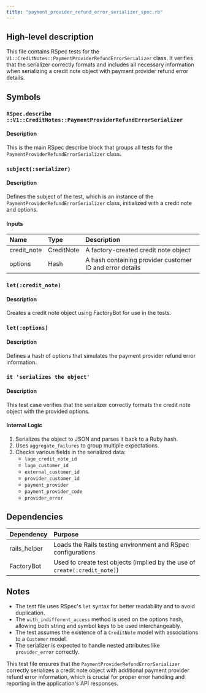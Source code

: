 ```yaml
---
title: "payment_provider_refund_error_serializer_spec.rb"
---
```


## High-level description
This file contains RSpec tests for the `V1::CreditNotes::PaymentProviderRefundErrorSerializer` class. It verifies that the serializer correctly formats and includes all necessary information when serializing a credit note object with payment provider refund error details.

## Symbols

### `RSpec.describe ::V1::CreditNotes::PaymentProviderRefundErrorSerializer`
#### Description
This is the main RSpec describe block that groups all tests for the `PaymentProviderRefundErrorSerializer` class.

### `subject(:serializer)`
#### Description
Defines the subject of the test, which is an instance of the `PaymentProviderRefundErrorSerializer` class, initialized with a credit note and options.

#### Inputs
| Name | Type | Description |
|:-----|:-----|:------------|
| credit_note | CreditNote | A factory-created credit note object |
| options | Hash | A hash containing provider customer ID and error details |

### `let(:credit_note)`
#### Description
Creates a credit note object using FactoryBot for use in the tests.

### `let(:options)`
#### Description
Defines a hash of options that simulates the payment provider refund error information.

### `it 'serializes the object'`
#### Description
This test case verifies that the serializer correctly formats the credit note object with the provided options.

#### Internal Logic
1. Serializes the object to JSON and parses it back to a Ruby hash.
2. Uses `aggregate_failures` to group multiple expectations.
3. Checks various fields in the serialized data:
   - `lago_credit_note_id`
   - `lago_customer_id`
   - `external_customer_id`
   - `provider_customer_id`
   - `payment_provider`
   - `payment_provider_code`
   - `provider_error`

## Dependencies
| Dependency | Purpose |
|:-----------|:--------|
| rails_helper | Loads the Rails testing environment and RSpec configurations |
| FactoryBot | Used to create test objects (implied by the use of `create(:credit_note)`) |

## Notes
- The test file uses RSpec's `let` syntax for better readability and to avoid duplication.
- The `with_indifferent_access` method is used on the options hash, allowing both string and symbol keys to be used interchangeably.
- The test assumes the existence of a `CreditNote` model with associations to a `Customer` model.
- The serializer is expected to handle nested attributes like `provider_error` correctly.

This test file ensures that the `PaymentProviderRefundErrorSerializer` correctly serializes a credit note object with additional payment provider refund error information, which is crucial for proper error handling and reporting in the application's API responses.
